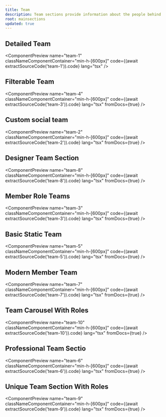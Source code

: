 ```yaml
---
title: Team
description: Team sections provide information about the people behind your product or service. They can include details about team members, their roles, and their expertise.
root: mainsections
updated: true
---
```



## Detailed Team

<ComponentPreview
  name="team-1"
  classNameComponentContainer="min-h-[600px]"
  code={(await extractSourceCode('team-1')).code}
  lang="tsx"
/>

## Filterable Team

<ComponentPreview
  name="team-4"
  classNameComponentContainer="min-h-[600px]"
  code={(await extractSourceCode('team-3')).code}
  lang="tsx"
  fromDocs={true}
/>

## Custom social team

<ComponentPreview
  name="team-2"
  classNameComponentContainer="min-h-[600px]"
  code={(await extractSourceCode('team-2')).code}
  lang="tsx"
  fromDocs={true}
/>

## Designer Team Section

<ComponentPreview
  name="team-8"
  classNameComponentContainer="min-h-[600px]"
  code={(await extractSourceCode('team-8')).code}
  lang="tsx"
  fromDocs={true}
/>

## Member Role Teams

<ComponentPreview
  name="team-3"
  classNameComponentContainer="min-h-[600px]"
  code={(await extractSourceCode('team-3')).code}
  lang="tsx"
  fromDocs={true}
/>

## Basic Static Team

<ComponentPreview
  name="team-5"
  classNameComponentContainer="min-h-[600px]"
  code={(await extractSourceCode('team-5')).code}
  lang="tsx"
  fromDocs={true}
/>

## Modern Member Team

<ComponentPreview
  name="team-7"
  classNameComponentContainer="min-h-[600px]"
  code={(await extractSourceCode('team-7')).code}
  lang="tsx"
  fromDocs={true}
/>

## Team Carousel With Roles

<ComponentPreview
  name="team-10"
  classNameComponentContainer="min-h-[600px]"
  code={(await extractSourceCode('team-10')).code}
  lang="tsx"
  fromDocs={true}
/>

## Professional Team Sectio

<ComponentPreview
  name="team-6"
  classNameComponentContainer="min-h-[600px]"
  code={(await extractSourceCode('team-6')).code}
  lang="tsx"
  fromDocs={true}
/>

## Unique Team Section With Roles

<ComponentPreview
  name="team-9"
  classNameComponentContainer="min-h-[600px]"
  code={(await extractSourceCode('team-9')).code}
  lang="tsx"
  fromDocs={true}
/>
